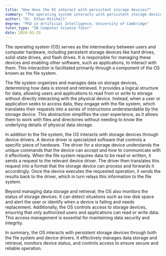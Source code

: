 ```yaml
---
title: "How does the OS interact with persistent storage devices?"
summary: "The operating system interacts with persistent storage devices through the file system and device drivers."
author: "Dr. Ethan Mitchell"
degree: "PhD in Artificial Intelligence, University of Cambridge"
tutor_type: "IB Computer Science Tutor"
date: 2024-03-29
---
```


The operating system (OS) serves as the intermediary between users and computer hardware, including persistent storage devices like hard drives, solid-state drives, and flash drives. It is responsible for managing these devices and enabling other software, such as applications, to interact with them. This interaction is facilitated primarily through a component of the OS known as the file system.

The file system organizes and manages data on storage devices, determining how data is stored and retrieved. It provides a logical structure for data, allowing users and applications to read from or write to storage without directly interacting with the physical device. Instead, when a user or application seeks to access data, they engage with the file system, which translates their requests into a series of instructions understandable by the storage device. This abstraction simplifies the user experience, as it allows them to work with files and directories without needing to know the underlying details of physical data storage.

In addition to the file system, the OS interacts with storage devices through device drivers. A device driver is specialized software that controls a specific piece of hardware. The driver for a storage device understands the unique commands that the device can accept and how to communicate with it effectively. When the file system requires data to be read or written, it sends a request to the relevant device driver. The driver then translates this request into a format that the storage device can process and forwards it accordingly. Once the device executes the requested operation, it sends the results back to the driver, which in turn relays this information to the file system.

Beyond managing data storage and retrieval, the OS also monitors the status of storage devices. It can detect situations such as low disk space and alert the user or identify when a device is failing and needs replacement. Additionally, the OS controls access to storage devices, ensuring that only authorized users and applications can read or write data. This access management is essential for maintaining data security and integrity.

In summary, the OS interacts with persistent storage devices through both the file system and device drivers. It effectively manages data storage and retrieval, monitors device status, and controls access to ensure secure and reliable operation.
    